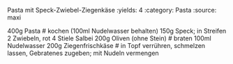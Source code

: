 Pasta mit Speck-Zwiebel-Ziegenkäse
:yields: 4
:category: Pasta
:source: maxi

400g Pasta
# kochen (100ml Nudelwasser behalten)
150g Speck; in Streifen
2 Zwiebeln, rot
4 Stiele Salbei
200g Oliven (ohne Stein)
# braten
100ml Nudelwasser
200g Ziegenfrischkäse
# in Topf verrühren, schmelzen lassen, Gebratenes zugeben; mit Nudeln vermengen
